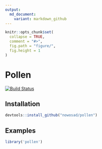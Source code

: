 ---
output:
  md_document:
    variant: markdown_github
---

<!-- README.md is generated from README.Rmd. Please edit that file -->

```{r, echo = FALSE}
knitr::opts_chunk$set(
  collapse = TRUE,
  comment = "#>",
  fig.path = "figure/",
  fig.height = 1
)
```

# Pollen

[![Build Status](https://travis-ci.org/Nowosad/pollen.png?branch=master)](https://travis-ci.org/Nowosad/pollen)

## Installation

```R
devtools::install_github("nowosad/pollen")
```

## Examples

```{r, exp, eval=FALSE}
library('pollen')
```
